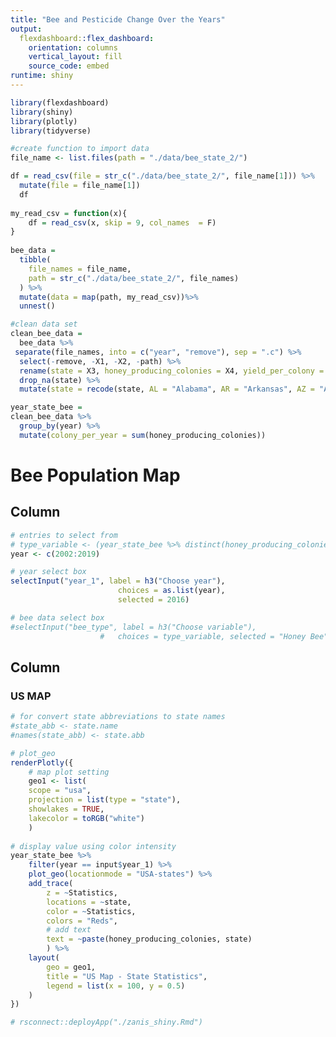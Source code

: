 ```yaml
---
title: "Bee and Pesticide Change Over the Years"
output: 
  flexdashboard::flex_dashboard:
    orientation: columns
    vertical_layout: fill
    source_code: embed
runtime: shiny
---
```


```r
library(flexdashboard)
library(shiny)
library(plotly)
library(tidyverse)
```

```r
#create function to import data
file_name <- list.files(path = "./data/bee_state_2/") 

df = read_csv(file = str_c("./data/bee_state_2/", file_name[1])) %>%
  mutate(file = file_name[1])
  df
  
my_read_csv = function(x){
    df = read_csv(x, skip = 9, col_names  = F)
}
  
bee_data = 
  tibble(
    file_names = file_name,
    path = str_c("./data/bee_state_2/", file_names)
  ) %>% 
  mutate(data = map(path, my_read_csv))%>% 
  unnest()

#clean data set
clean_bee_data =
  bee_data %>%
 separate(file_names, into = c("year", "remove"), sep = ".c") %>%
  select(-remove, -X1, -X2, -path) %>%
  rename(state = X3, honey_producing_colonies = X4, yield_per_colony = X5, production = X6, stocks = X7, price_per_pound = X8, production_value = X9) %>%
  drop_na(state) %>%
  mutate(state = recode(state, AL = "Alabama", AR = "Arkansas", AZ = "Arizona", CA = "California", CO = "Colorado", FL = "Florida", GA = "Georgia", HI = "Hawaii", IA = "Iowa", IL = "Illinois", ID = "Idaho", IN = "Indiana", KS = "Kansas", KY = "Kentucky", LA = "Louisiana", ME = "Maine", MD = "Maryland", MI = "Michigan", MN = "Minnesota", MO = "Missouri", MT = "Montana", MS = "Mississippi", NC = "North Carolina", ND = "North Dakota", NE = "Nebraska", NJ = "New Jersey", NM = "New Mexico", NV = "Nevada", NY = "New York", OH = "Ohio", OK = "Oklahoma", OR = "Oregon", PA = "Pennsylvania", SC = "South Carolina", SD = "South Dakota", TN = "Tennessee", TX = "Texas", UT = "Utah", VA = "Virginia", VT = "Vermont", WA = "Washington", WV = "West Virginia", WI = "Wisconsin", WY = "Wyoming"))

year_state_bee = 
clean_bee_data %>%
  group_by(year) %>%
  mutate(colony_per_year = sum(honey_producing_colonies))
```


Bee Population Map
===================================== 

Column {.sidebar}
-----------------------------------------------------------------------

```r
# entries to select from
# type_variable <- (year_state_bee %>% distinct(honey_producing_colonies) %>% pull())
year <- c(2002:2019)

# year select box 
selectInput("year_1", label = h3("Choose year"),
						choices = as.list(year),
						selected = 2016)

# bee data select box
#selectInput("bee_type", label = h3("Choose variable"),
					#	choices = type_variable, selected = "Honey Bee")
```

Column {.tabset}
-----------------------------------------------------------------------

### US MAP

```r
# for convert state abbreviations to state names
#state_abb <- state.name
#names(state_abb) <- state.abb

# plot_geo
renderPlotly({
	# map plot setting
	geo1 <- list(
	scope = "usa",
	projection = list(type = "state"),
	showlakes = TRUE,
	lakecolor = toRGB("white")
	)
	
# display value using color intensity
year_state_bee %>% 
	filter(year == input$year_1) %>% 
	plot_geo(locationmode = "USA-states") %>% 
	add_trace(
		z = ~Statistics,
		locations = ~state,
		color = ~Statistics,
		colors = "Reds",
		# add text
		text = ~paste(honey_producing_colonies, state)
		) %>%
	layout(
		geo = geo1,
		title = "US Map - State Statistics",
		legend = list(x = 100, y = 0.5)
	)
})

# rsconnect::deployApp("./zanis_shiny.Rmd")

```